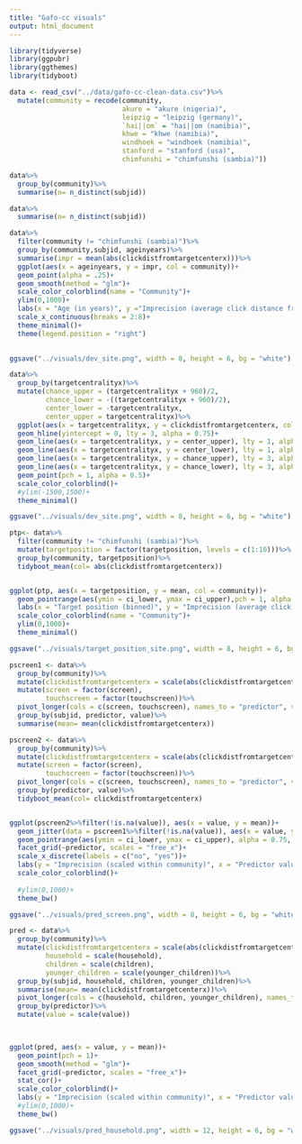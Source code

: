 ```yaml
---
title: "Gafo-cc visuals"
output: html_document
---
```


```r
library(tidyverse)
library(ggpubr)
library(ggthemes)
library(tidyboot)
```


```r
data <- read_csv("../data/gafo-cc-clean-data.csv")%>%
  mutate(community = recode(community,
                            akure = "akure (nigeria)",
                            leipzig = "leipzig (germany)",
                            `hai||om` = "hai||om (namibia)",
                            khwe = "khwe (namibia)",
                            windhoek = "windhoek (namibia)",
                            stanford = "stanford (usa)",
                            chimfunshi = "chimfunshi (sambia)"))
```

```r
data%>%
  group_by(community)%>%
  summarise(n= n_distinct(subjid))

data%>%
  summarise(n= n_distinct(subjid))
```



```r
data%>%
  filter(community != "chimfunshi (sambia)")%>%
  group_by(community,subjid, ageinyears)%>%
  summarise(impr = mean(abs(clickdistfromtargetcenterx)))%>%
  ggplot(aes(x = ageinyears, y = impr, col = community))+
  geom_point(alpha = .25)+
  geom_smooth(method = "glm")+
  scale_color_colorblind(name = "Community")+
  ylim(0,1000)+
  labs(x = "Age (in years)", y ="Imprecision (average click distance from target)")+
  scale_x_continuous(breaks = 2:8)+
  theme_minimal()+
  theme(legend.position = "right")
  
```
```r
ggsave("../visuals/dev_site.png", width = 8, height = 6, bg = "white")
```


```r
data%>%
  group_by(targetcentralityx)%>%
  mutate(chance_upper = (targetcentralityx + 960)/2,
         chance_lower = -((targetcentralityx + 960)/2),
         center_lower = -targetcentralityx,
         center_upper = targetcentralityx)%>%
  ggplot(aes(x = targetcentralityx, y = clickdistfromtargetcenterx, col = community))+
  geom_hline(yintercept = 0, lty = 3, alpha = 0.75)+
  geom_line(aes(x = targetcentralityx, y = center_upper), lty = 1, alpha = .75, col = "firebrick")+
  geom_line(aes(x = targetcentralityx, y = center_lower), lty = 1, alpha = .75, col = "firebrick")+
  geom_line(aes(x = targetcentralityx, y = chance_upper), lty = 3, alpha = .75, col = "firebrick")+
  geom_line(aes(x = targetcentralityx, y = chance_lower), lty = 3, alpha = .75, col = "firebrick")+
  geom_point(pch = 1, alpha = 0.5)+
  scale_color_colorblind()+
  #ylim(-1500,1500)+
  theme_minimal()

```

```r
ggsave("../visuals/dev_site.png", width = 8, height = 6, bg = "white")
```

```r
ptp<- data%>%
  filter(community != "chimfunshi (sambia)")%>%
  mutate(targetposition = factor(targetposition, levels = c(1:10)))%>%
  group_by(community, targetposition)%>%
  tidyboot_mean(col= abs(clickdistfromtargetcenterx))


ggplot(ptp, aes(x = targetposition, y = mean, col = community))+
  geom_pointrange(aes(ymin = ci_lower, ymax = ci_upper),pch = 1, alpha = 0.75, position = position_dodge(width = .5))+
  labs(x = "Target position (binned)", y = "Imprecision (average click distance from target)")+
  scale_color_colorblind(name = "Community")+
  ylim(0,1000)+
  theme_minimal()
```

```r
ggsave("../visuals/target_position_site.png", width = 8, height = 6, bg = "white")
```

```r
pscreen1 <- data%>%
  group_by(community)%>%
  mutate(clickdistfromtargetcenterx = scale(abs(clickdistfromtargetcenterx)))%>%
  mutate(screen = factor(screen),
         touchscreen = factor(touchscreen))%>%
  pivot_longer(cols = c(screen, touchscreen), names_to = "predictor", values_to = "value")%>%
  group_by(subjid, predictor, value)%>%
  summarise(mean= mean(clickdistfromtargetcenterx))

pscreen2 <- data%>%
  group_by(community)%>%
  mutate(clickdistfromtargetcenterx = scale(abs(clickdistfromtargetcenterx)))%>%
  mutate(screen = factor(screen),
         touchscreen = factor(touchscreen))%>%
  pivot_longer(cols = c(screen, touchscreen), names_to = "predictor", values_to = "value")%>%
  group_by(predictor, value)%>%
  tidyboot_mean(col= clickdistfromtargetcenterx)


ggplot(pscreen2%>%filter(!is.na(value)), aes(x = value, y = mean))+
  geom_jitter(data = pscreen1%>%filter(!is.na(value)), aes(x = value, y = mean), pch = 1, alpha = .25, height = 0)+
  geom_pointrange(aes(ymin = ci_lower, ymax = ci_upper), alpha = 0.75, position = position_dodge(width = .5), col = "firebrick")+
  facet_grid(~predictor, scales = "free_x")+
  scale_x_discrete(labels = c("no", "yes"))+
  labs(y = "Imprecision (scaled within community)", x = "Predictor value")+
  scale_color_colorblind()+
  
  #ylim(0,1000)+
  theme_bw()
```

```r
ggsave("../visuals/pred_screen.png", width = 8, height = 6, bg = "white")
```

```r
pred <- data%>%
  group_by(community)%>%
  mutate(clickdistfromtargetcenterx = scale(abs(clickdistfromtargetcenterx)), 
         household = scale(household), 
         children = scale(children),
         younger_children = scale(younger_children))%>%
  group_by(subjid, household, children, younger_children)%>%
  summarise(mean= mean(clickdistfromtargetcenterx))%>%
  pivot_longer(cols = c(household, children, younger_children), names_to = "predictor", values_to = "value")%>%
  group_by(predictor)%>%
  mutate(value = scale(value))
  


ggplot(pred, aes(x = value, y = mean))+
  geom_point(pch = 1)+
  geom_smooth(method = "glm")+
  facet_grid(~predictor, scales = "free_x")+
  stat_cor()+
  scale_color_colorblind()+
  labs(y = "Imprecision (scaled within community)", x = "Predictor value (scaled within community)")+
  #ylim(0,1000)+
  theme_bw()
```


```r
ggsave("../visuals/pred_household.png", width = 12, height = 6, bg = "white")
```


